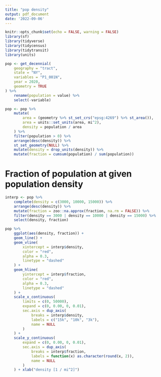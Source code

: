 ```yaml
---
title: "pop density"
output: pdf_document
date: '2022-09-06'
---
```


```r
knitr::opts_chunk$set(echo = FALSE, warning = FALSE)
library(sf)
library(tidyverse)
library(tidycensus)
library(tidytransit)
library(units)
```

```r
pop <- get_decennial(
    geography = "tract",
    state = "NY",
    variables = "P1_001N",
    year = 2020,
    geometry = TRUE
) %>%
    rename(population = value) %>%
    select(-variable)

pop <- pop %>%
    mutate(
        area = (geometry %>% st_set_crs("epsg:4269") %>% st_area()),
        area = units::set_units(area, mi^2),
        density = population / area
    ) %>%
    filter(population > 0) %>%
    arrange(desc(density)) %>%
    st_set_geometry(NULL) %>%
    mutate(density = drop_units(density)) %>%
    mutate(fraction = cumsum(population) / sum(population))
```

# Fraction of population at given population density

```r
interp <- pop %>%
    complete(density = c(3000, 10000, 15000)) %>%
    arrange(desc(density)) %>%
    mutate(fraction = zoo::na.approx(fraction, na.rm = FALSE)) %>%
    filter(density == 3000 | density == 10000 | density == 15000) %>%
    select(density, fraction)

pop %>%
    ggplot(aes(density, fraction)) +
    geom_line() +
    geom_vline(
        xintercept = interp$density,
        color = "red",
        alpha = 0.3,
        linetype = "dashed"
    ) +
    geom_hline(
        yintercept = interp$fraction,
        color = "red",
        alpha = 0.3,
        linetype = "dashed"
    ) +
    scale_x_continuous(
        limits = c(0, 50000),
        expand = c(0, 0.00, 0, 0.01),
        sec.axis = dup_axis(
            breaks = interp$density,
            labels = c("15k", "10k", "3k"),
            name = NULL
        )
    ) +
    scale_y_continuous(
        expand = c(0, 0.00, 0, 0.01),
        sec.axis = dup_axis(
            breaks = interp$fraction,
            labels = function(x) as.character(round(x, 2)),
            name = NULL
        )
    ) + xlab("density [1 / mi^2]")
```

